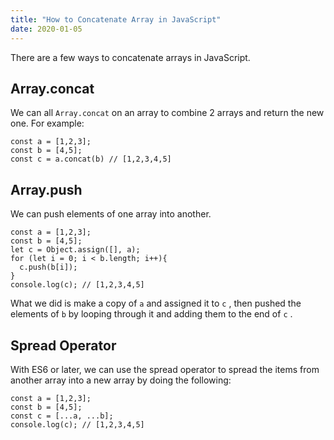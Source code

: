 ```yaml
---
title: "How to Concatenate Array in JavaScript"
date: 2020-01-05
---
```


There are a few ways to concatenate arrays in JavaScript.
## Array.concat
We can all `Array.concat` on an array to combine 2 arrays and return the new one. For example:
```
const a = [1,2,3];
const b = [4,5];
const c = a.concat(b) // [1,2,3,4,5]
```
## Array.push
We can push elements of one array into another.
```
const a = [1,2,3];
const b = [4,5];
let c = Object.assign([], a);
for (let i = 0; i < b.length; i++){
  c.push(b[i]);
}
console.log(c); // [1,2,3,4,5]
```
What we did is make a copy of `a` and assigned it to `c` , then pushed the elements of `b` by looping through it and adding them to the end of `c` .
## Spread Operator
With ES6 or later, we can use the spread operator to spread the items from another array into a new array by doing the following:
```
const a = [1,2,3];
const b = [4,5];
const c = [...a, ...b];
console.log(c); // [1,2,3,4,5]